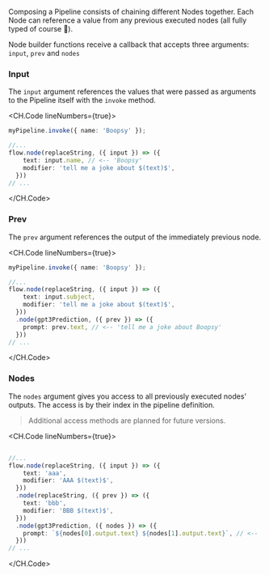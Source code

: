 Composing a Pipeline consists of chaining different Nodes together.
Each Node can reference a value from any previous executed nodes (all fully typed of course 🎉).

Node builder functions receive a callback that accepts three arguments:
`input`, `prev` and `nodes`

### Input

The `input` argument references the values that were passed as arguments to the Pipeline itself with the `invoke` method.

<CH.Code lineNumbers={true}>
```ts index.ts focus=1,5 mark=1[21:24],5[17:20]
myPipeline.invoke({ name: 'Boopsy' });

//...
flow.node(replaceString, ({ input }) => ({
    text: input.name, // <-- 'Boopsy'
    modifier: 'tell me a joke about $(text)$',
  }))
// ...
```
</CH.Code>

### Prev

The `prev` argument references the output of the immediately previous node.

<CH.Code lineNumbers={true}>
```ts index.ts
myPipeline.invoke({ name: 'Boopsy' });

//...
flow.node(replaceString, ({ input }) => ({
    text: input.subject,
    modifier: 'tell me a joke about $(text)$',
  }))
  .node(gpt3Prediction, ({ prev }) => ({
    prompt: prev.text, // <-- 'tell me a joke about Boopsy'
  }))
// ...
```
</CH.Code>

### Nodes

The `nodes` argument gives you access to all previously executed nodes' outputs.
The access is by their index in the pipeline definition.

> Additional access methods are planned for future versions.

<CH.Code lineNumbers={true}>
```ts index.ts

//...
flow.node(replaceString, ({ input }) => ({
    text: 'aaa',
    modifier: 'AAA $(text)$',
  }))
  .node(replaceString, ({ prev }) => ({
    text: 'bbb',
    modifier: 'BBB $(text)$',
  }))
  .node(gpt3Prediction, ({ nodes }) => ({
    prompt: `${nodes[0].output.text} ${nodes[1].output.text}`, // <-- 'AAA aaa BBB bbb'
  }))
// ...
```
</CH.Code>